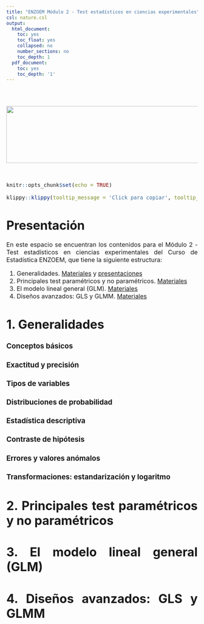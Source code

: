 ```yaml
---
title: "ENZOEM Módulo 2 - Test estadísticos en ciencias experimentales"
csl: nature.csl
output:
  html_document:
    toc: yes
    toc_float: yes
    collapsed: no
    number_sections: no
    toc_depth: 1
  pdf_document:
    toc: yes
    toc_depth: '1'
---
```


<style>
body {
text-align: justify}
</style>

<br/>
<br/>
<p align="center">
<img height=150 width=850 src="ENZOEM25.png"> </a>
</p>
<font size="3">
<br/>

```r
knitr::opts_chunk$set(echo = TRUE)
```
```r
klippy::klippy(tooltip_message = 'Click para copiar', tooltip_success = 'Hecho!',position = c('top', 'right'))
```

 
# **Presentación**

En este espacio se encuentran los contenidos para el Módulo 2 - Test estadísticos en ciencias experimentales del Curso de Estadística ENZOEM, que tiene la siguiente estructura:

  1. Generalidades. [Materiales](https://jabiologo.github.io/web/tutorials/enzoem_2_files/enzoem2_1.zip) y [presentaciones](https://jabiologo.github.io/web/tutorials/enzoem_2_files/modulo2_1_compressed.pdf)
  2. Principales test paramétricos y no paramétricos. [Materiales](https://jabiologo.github.io/web/tutorials/enzoem_2_files/enzoem2_2.zip)
  3. El modelo lineal general (GLM). [Materiales]()
  4. Diseños avanzados: GLS y GLMM. [Materiales]()

# **1. Generalidades**

### Conceptos básicos

### Exactitud y precisión

### Tipos de variables

### Distribuciones de probabilidad

### Estadística descriptiva

### Contraste de hipótesis

### Errores y valores anómalos

### Transformaciones: estandarización y logaritmo

# **2. Principales test paramétricos y no paramétricos**

# **3. El modelo lineal general (GLM)**

# **4. Diseños avanzados: GLS y GLMM**

